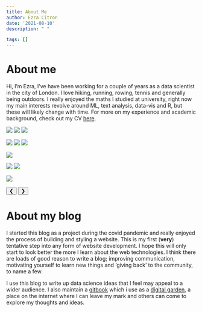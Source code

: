 ```yaml
---
title: About Me
author: Ezra Citron
date: '2021-08-10'
description: " "

tags: []
---
```

<head>
<link rel="stylesheet" href="style.css">
</head>

# About me
 
Hi, I'm Ezra, I've have been working for a couple of years as a data scientist in the city of London.
I love hiking, running, rowing, tennis and generally being outdoors.
I really enjoyed the maths I studied at university, 
right now my main interests revolve around ML, text analysis, data-vis and R, but these will likely change with time.
 For more on my experience and academic background, check out my CV <a href="/img/cv.pdf" download>here</a>.


<img class="mySlides" src="img/hiking_1.jpg">
<img class="mySlides" src="img/rowing_1.jpg">
<img class="mySlides" src="img/rowing_2.jpg">

<img class="mySlides" src="img/rowing_3.jpg">
<img class="mySlides" src="img/rowing_4.jpg">
<img class="mySlides" src="img/rowing_5.png">
 
<img class="mySlides" src="img/running_1.jpg">

<img class="mySlides" src="img/running_2.jpg">
<img class="mySlides" src="img/running_3.png">

<img class="mySlides" src="img/skiing_1.jpg">

<button class="w3-button w3-display-left" onclick="plusDivs(-1)">&#10094;</button>
<button class="w3-button w3-display-right" onclick="plusDivs(+1)">&#10095;</button>

<script src = "index.js"></script>

  


# About my blog

I started this blog as a project during the covid pandemic and really enjoyed the process of building and styling a website. 
This is my first (**very**) tentative step into any form of website development. I hope this will only start to look better the more I learn about the web technologies. 
I think there are loads of good reason to write a blog; improving communication, motivating yourself to learn new things and 'giving back' to the community, to name a few.

I use this blog to write up data science ideas that I feel may appeal to a wider audience. I also maintain a [gitbook](https://app.gitbook.com/@ezracitron/spaces) which i use as a [digital garden](https://nesslabs.com/digital-garden-set-up), a place on the internet where I can leave my mark and others can come to explore my thoughts and ideas. 
 





